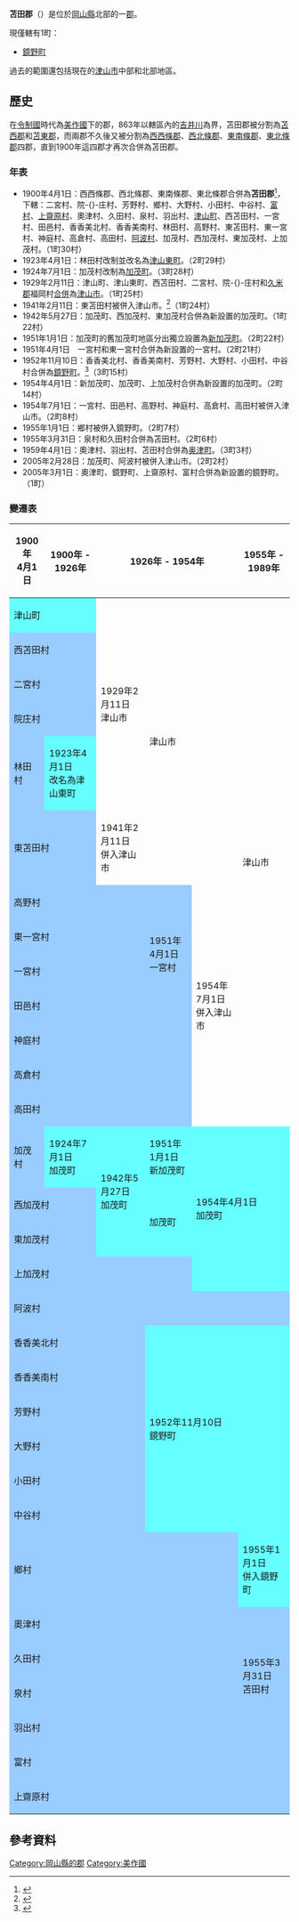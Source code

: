 {{日本郡
| 郡 = 苫田郡
| 日文原名 = 苫田郡
| 平假名 = とまたぐん
| 羅馬字拼音 = Tomata-gun
| 地圖 = [[File:Map_Kagamino_en.png|250px]]
| 都道府縣 = 岡山縣
| 編號 = 
| 町 = 1
| 村 = 
| 經度 = 
| 緯度 = 
| 註記 = 
|}}
'''苫田郡'''（{{jpn|j=苫田郡|hg=とまたぐん|rm=Tomata gun|f=y}}）是位於[[岡山縣|岡山縣]]北部的一[[郡|郡]]。

現僅轄有1町：
*[[鏡野町|鏡野町]]

過去的範圍還包括現在的[[津山市|津山市]]中部和北部地區。

==歷史==
在[[令制國|令制國]]時代為[[美作國|美作國]]下的郡，863年以轄區內的[[吉井川|吉井川]]為界，苫田郡被分割為[[苫西郡|苫西郡]]和[[苫東郡|苫東郡]]，而兩郡不久後又被分割為[[西西條郡|西西條郡]]、[[西北條郡|西北條郡]]、[[東南條郡|東南條郡]]、[[東北條郡|東北條郡]]四郡，直到1900年這四郡才再次合併為苫田郡。

===年表===
* 1900年4月1日：西西條郡、西北條郡、東南條郡、東北條郡合併為'''苫田郡'''<ref>{{Cite web| url=http://www.tt.rim.or.jp/~ishato/tiri/huken/k-tyugok.htm| title=府県の変遷（中国地方）| work=Bonvenon al la Hejmpaĝo de ISSIE| language=ja| accessdate=2020-03-07| archive-date=2020-10-01| archive-url=https://web.archive.org/web/20201001113758/http://www.tt.rim.or.jp/~ishato/tiri/huken/k-tyugok.htm| dead-url=no}}</ref>，下轄：二宮村、院-{}-庄村、芳野村、鄉村、大野村、小田村、中谷村、[[富村|富村]]、[[上齋原村|上齋原村]]、奧津村、久田村、泉村、羽出村、[[津山町_(岡山縣)|津山町]]、西苫田村、一宮村、田邑村、香香美北村、香香美南村、林田村、高野村、東苫田村、東一宮村、神庭村、高倉村、高田村、[[阿波村_(岡山縣)|阿波村]]、加茂村、西加茂村、東加茂村、上加茂村。（1町30村）
* 1923年4月1日：林田村改制並改名為[[津山東町_(岡山縣苫田郡)|津山東町]]。（2町29村）
* 1924年7月1日：加茂村改制為[[加茂町_(岡山縣)|加茂町]]。（3町28村）
* 1929年2月11日：津山町、津山東町、西苫田村、二宮村、院-{}-庄村和[[久米郡|久米郡]]福岡村[[市町村合併|合併]]為[[津山市|津山市]]。（1町25村）
* 1941年2月11日：東苫田村被併入津山市。<ref>{{cite web| title=昭和の歴史年表| url=http://www.city.tsuyama.lg.jp/index.cfm/23,681,128,388,html| publisher=津山市政府| accessdate=2012-02-02| language=ja| date=2010-03-16| archive-date=2014-11-08| archive-url=https://web.archive.org/web/20141108100614/http://www.city.tsuyama.lg.jp/index.cfm/23,681,128,388,html| dead-url=no}}</ref>（1町24村）
* 1942年5月27日：加茂町、西加茂村、東加茂村合併為新設置的加茂町。（1町22村）
* 1951年1月1日：加茂町的舊加茂町地區分出獨立設置為[[新加茂町|新加茂町]]。（2町22村）
* 1951年4月1日　一宮村和東一宮村合併為新設置的一宮村。（2町21村）
* 1952年11月10日：香香美北村、香香美南村、芳野村、大野村、小田村、中谷村合併為[[鏡野町|鏡野町]]。<ref>{{cite web| title=旧町の紹介| url=http://www.town.kagamino.lg.jp/modules/cms/pub_content_detail.php?id=125&stat=0| accessdate=2012-02-17| language=ja| publisher=鏡野町公所| deadurl=yes| archiveurl=https://web.archive.org/web/20111228034143/http://www.town.kagamino.lg.jp/modules/cms/pub_content_detail.php?id=125&stat=0| archivedate=2011-12-28}}</ref>（3町15村）
* 1954年4月1日：新加茂町、加茂町、上加茂村合併為新設置的加茂町。（2町14村）
* 1954年7月1日：一宮村、田邑村、高野村、神庭村、高倉村、高田村被併入津山市。（2町8村）
* 1955年1月1日：鄉村被併入鏡野町。（2町7村）
* 1955年3月31日：泉村和久田村合併為苫田村。（2町6村）
* 1959年4月1日：奧津村、羽出村、苫田村合併為[[奥津町|奥津町]]。（3町3村）
* 2005年2月28日：加茂町、阿波村被併入津山市。（2町2村）
* 2005年3月1日：奧津町、鏡野町、上齋原村、富村合併為新設置的鏡野町。（1町）

===變遷表===
{| class="wikitable" style="font-size:x-small"
|-
! 1900年<br>4月1日
! 1900年 - 1926年
! colspan=3 | 1926年 - 1954年
! colspan=2 | 1955年 - 1989年
! 1989年 - 現在
! 現在
|-
| colspan=2 style="background-color:#6ff;" | 津山町
| rowspan=5 | 1929年2月11日<br />津山市
| rowspan=6 colspan=2 | 津山市
| rowspan=13 colspan=3 | 津山市
| rowspan=18 | 津山市
|-
| colspan=2 style="background-color:#9cf;" | 西苫田村
|-
| colspan=2 style="background-color:#9cf;" | 二宮村
|-
| colspan=2 style="background-color:#9cf;" | 院庄村
|-
| style="background-color:#9cf;" | 林田村
| style="background-color:#6ff;" | 1923年4月1日<br />改名為津山東町
|-
| colspan=2 style="background-color:#9cf;" | 東苫田村
| 1941年2月11日<br />併入津山市
|-
| colspan=4 style="background-color:#9cf;" | 高野村
| rowspan=7 | 1954年7月1日<br />併入津山市
|-
| colspan=3 style="background-color:#9cf;" | 東一宮村
| rowspan=2 style="background-color:#9cf;" | 1951年4月1日<br />一宮村
|-
| colspan=3 style="background-color:#9cf;" | 一宮村
|-
| colspan=4 style="background-color:#9cf;" | 田邑村
|-
| colspan=4 style="background-color:#9cf;" | 神庭村
|-
| colspan=4 style="background-color:#9cf;" | 高倉村
|-
| colspan=4 style="background-color:#9cf;" | 高田村
|-
| style="background-color:#9cf;" | 加茂村
| style="background-color:#6ff;" | 1924年7月1日<br />加茂町
| rowspan=3 style="background-color:#6ff;" | 1942年5月27日<br />加茂町
| style="background-color:#6ff;" | 1951年1月1日<br />新加茂町
| rowspan=4 colspan=3 style="background-color:#6ff;" | 1954年4月1日<br />加茂町
| rowspan=5 | 2005年2月28日<br />併入津山市
|-
| colspan=2 style="background-color:#9cf;" | 西加茂村
| rowspan=2 style="background-color:#6ff;" | 加茂町
|-
| colspan=2 style="background-color:#9cf;" | 東加茂村
|-
| colspan=4 style="background-color:#9cf;" | 上加茂村
|-
| colspan=7 style="background-color:#9cf;" | 阿波村
|-
| colspan=3 style="background-color:#9cf;" | 香香美北村
| rowspan=6 colspan=3 style="background-color:#6ff;" | 1952年11月10日<br />鏡野町
| rowspan=7 style="background-color:#6ff;" | 鏡野町
| rowspan=13 colspan=2 style="background-color:#6ff;" | 2005年3月1日<br />鏡野町
|-
| colspan=3 style="background-color:#9cf;" | 香香美南村
|-
| colspan=3 style="background-color:#9cf;" | 芳野村
|-
| colspan=3 style="background-color:#9cf;" | 大野村
|-
| colspan=3 style="background-color:#9cf;" | 小田村
|-
| colspan=3 style="background-color:#9cf;" | 中谷村
|-
| colspan=5 style="background-color:#9cf;" | 鄉村
| style="background-color:#6ff;" | 1955年1月1日<br />併入鏡野町
|-
| colspan=6 style="background-color:#9cf;" | 奧津村
| rowspan=4 style="background-color:#6ff;" | 1959年4月1日<br />奧津町
|-
| colspan=5 style="background-color:#9cf;" | 久田村
| rowspan=2 style="background-color:#9cf;" | 1955年3月31日<br />苫田村
|-
| colspan=5 style="background-color:#9cf;" | 泉村
|-
| colspan=6 style="background-color:#9cf;" | 羽出村
|-
| colspan=7 style="background-color:#9cf;" | 富村
|-
| colspan=7 style="background-color:#9cf;" | 上齋原村
|}

==參考資料==
{{reflist}}

{{岡山縣}}
{{吉備四國的郡}}

[[Category:岡山縣的郡|Category:岡山縣的郡]]
[[Category:美作國|Category:美作國]]